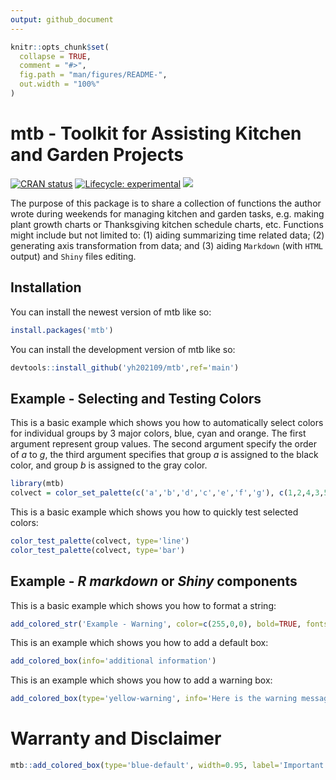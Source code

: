 ```yaml
---
output: github_document
---
```


```r
knitr::opts_chunk$set(
  collapse = TRUE,
  comment = "#>",
  fig.path = "man/figures/README-",
  out.width = "100%"
)
```

# mtb - Toolkit for Assisting Kitchen and Garden Projects 

<!-- badges: start -->
[![CRAN status](https://www.r-pkg.org/badges/version/mtb)](https://CRAN.R-project.org/package=mtb)
[![Lifecycle: experimental](https://img.shields.io/badge/lifecycle-experimental-orange.svg)](https://lifecycle.r-lib.org/articles/stages.html#experimental)
[![](https://cranlogs.r-pkg.org/badges/mtb)](https://cran.rstudio.com/web/packages/mtb/index.html)    
<!-- badges: end -->

The purpose of this package is to share a collection of functions the author wrote during weekends for managing
kitchen and garden tasks, e.g. making plant growth charts or Thanksgiving kitchen schedule charts, etc. 
Functions might include but not limited to:
(1) aiding summarizing time related data; 
(2) generating axis transformation from data; and
(3) aiding `Markdown` (with `HTML` output) and `Shiny` files editing.

## Installation

You can install the newest version of mtb like so:

``` r
install.packages('mtb')
```

You can install the development version of mtb like so:

``` r
devtools::install_github('yh202109/mtb',ref='main')
```

## Example - Selecting and Testing Colors

This is a basic example which shows you how to automatically select colors for individual groups by 3 major colors, blue, cyan and orange. The first argument represent group values. The second argument specify the order of $a$ to $g$, the third argument specifies that group $a$ is assigned to the black color, and group $b$ is assigned to the gray color.  

```r
library(mtb)
colvect = color_set_palette(c('a','b','d','c','e','f','g'), c(1,2,4,3,5,6,7),black='a',gray9='b',cols=c('blue', 'cyan','orange'))
```

This is a basic example which shows you how to quickly test selected colors: 
```r
color_test_palette(colvect, type='line')
color_test_palette(colvect, type='bar')
```

## Example - *R markdown* or *Shiny* components

This is a basic example which shows you how to format a string:

```r
add_colored_str('Example - Warning', color=c(255,0,0), bold=TRUE, fontsize=1.5)
```

This is an example which shows you how to add a default box:

```r
add_colored_box(info='additional information')
```

This is an example which shows you how to add a warning box:

```r
add_colored_box(type='yellow-warning', info='Here is the warning message.')
```

# Warranty and Disclaimer

```r
mtb::add_colored_box(type='blue-default', width=0.95, label='Important', info='THIS SOFTWARE IS PROVIDED BY THE COPYRIGHT HOLDERS AND CONTRIBUTORS "AS IS" AND ANY EXPRESS OR IMPLIED WARRANTIES, INCLUDING, BUT NOT LIMITED TO, THE IMPLIED WARRANTIES OF MERCHANTABILITY AND FITNESS FOR A PARTICULAR PURPOSE ARE DISCLAIMED. IN NO EVENT SHALL THE AUTHORS OR COPYRIGHT HOLDERS BE LIABLE FOR ANY CLAIM, DAMAGES OR OTHER LIABILITY.')
```

